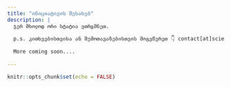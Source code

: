 ```yaml
---
title: "ინიციატივის შესახებ"
description: |
  ჯერ მხოლოდ ორი სტატია ვთრგმნეთ. 
  
  p.s. კითხვებისთვისა ან შემოთავაზებისთვის მოგვწერეთ 👇 contact[at]scien.ge
  
  More coming soon....
  
---
```


```r
knitr::opts_chunk$set(echo = FALSE)
```
